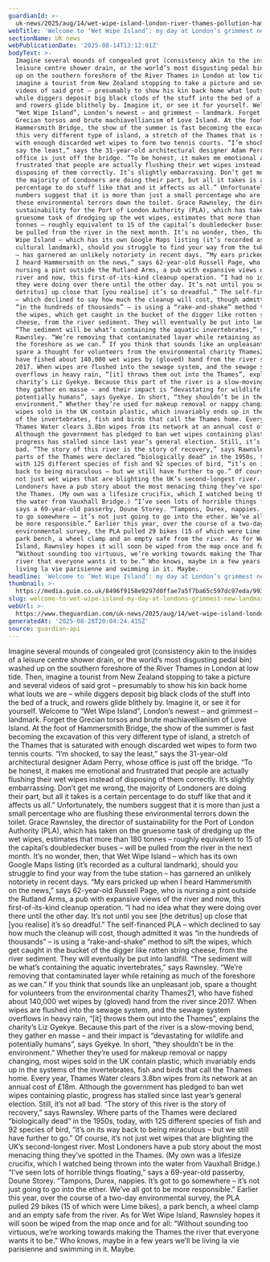 ```yaml
---
guardianId: >-
  uk-news/2025/aug/14/wet-wipe-island-london-river-thames-pollution-hammersmith-bridge
webTitle: 'Welcome to ‘Wet Wipe Island’: my day at London’s grimmest new landmark'
sectionName: UK news
webPublicationDate: '2025-08-14T13:12:01Z'
bodyText: >-
  Imagine several mounds of congealed grot (consistency akin to the insides of a
  leisure centre shower drain, or the world’s most disgusting pedal bin) washed
  up on the southern foreshore of the River Thames in London at low tide. Then,
  imagine a tourist from New Zealand stopping to take a picture and several
  videos of said grot – presumably to show his kin back home what louts we are –
  while diggers deposit big black clods of the stuff into the bed of a truck,
  and rowers glide blithely by. Imagine it, or see it for yourself. Welcome to
  “Wet Wipe Island”, London’s newest – and grimmest – landmark. Forget the
  Grecian torsos and brute machiavellianism of Love Island. At the foot of
  Hammersmith Bridge, the show of the summer is fast becoming the excavation of
  this very different type of island, a stretch of the Thames that is saturated
  with enough discarded wet wipes to form two tennis courts. “I’m shocked, to
  say the least,” says the 31-year-old architectural designer Adam Perry, whose
  office is just off the bridge. “To be honest, it makes me emotional and
  frustrated that people are actually flushing their wet wipes instead of
  disposing of them correctly. It’s slightly embarrassing. Don’t get me wrong,
  the majority of Londoners are doing their part, but all it takes is a certain
  percentage to do stuff like that and it affects us all.” Unfortunately, the
  numbers suggest that it is more than just a small percentage who are flushing
  these environmental terrors down the toilet. Grace Rawnsley, the director of
  sustainability for the Port of London Authority (PLA), which has taken on the
  gruesome task of dredging up the wet wipes, estimates that more than 180
  tonnes – roughly equivalent to 15 of the capital’s doubledecker buses – will
  be pulled from the river in the next month. It’s no wonder, then, that Wet
  Wipe Island – which has its own Google Maps listing (it’s recorded as a
  cultural landmark), should you struggle to find your way from the tube station
  – has garnered an unlikely notoriety in recent days. “My ears pricked up when
  I heard Hammersmith on the news,” says 62-year-old Russell Page, who is
  nursing a pint outside the Rutland Arms, a pub with expansive views of the
  river and now, this first-of-its-kind cleanup operation. “I had no idea what
  they were doing over there until the other day. It’s not until you see [the
  detritus] up close that [you realise] it’s so dreadful.” The self-financed PLA
  – which declined to say how much the cleanup will cost, though admitted it was
  “in the hundreds of thousands” – is using a “rake-and-shake” method to sift
  the wipes, which get caught in the bucket of the digger like rotten string
  cheese, from the river sediment. They will eventually be put into landfill.
  “The sediment will be what’s containing the aquatic invertebrates,” says
  Rawnsley. “We’re removing that contaminated layer while retaining as much of
  the foreshore as we can.” If you think that sounds like an unpleasant job,
  spare a thought for volunteers from the environmental charity Thames21, who
  have fished about 140,000 wet wipes by (gloved) hand from the river since
  2017. When wipes are flushed into the sewage system, and the sewage system
  overflows in heavy rain, “[it] throws them out into the Thames”, explains the
  charity’s Liz Gyekye. Because this part of the river is a slow-moving bend,
  they gather en masse – and their impact is “devastating for wildlife and
  potentially humans”, says Gyekye. In short, “they shouldn’t be in the
  environment.” Whether they’re used for makeup removal or nappy changing, most
  wipes sold in the UK contain plastic, which invariably ends up in the systems
  of the invertebrates, fish and birds that call the Thames home. Every year,
  Thames Water clears 3.8bn wipes from its network at an annual cost of £18m.
  Although the government has pledged to ban wet wipes containing plastic,
  progress has stalled since last year’s general election. Still, it’s not all
  bad. “The story of this river is the story of recovery,” says Rawnsley. Where
  parts of the Thames were declared “biologically dead” in the 1950s, today,
  with 125 different species of fish and 92 species of bird, “it’s on its way
  back to being miraculous – but we still have further to go.” Of course, it’s
  not just wet wipes that are blighting the UK’s second-longest river. Most
  Londoners have a pub story about the most menacing thing they’ve spotted in
  the Thames. (My own was a lifesize crucifix, which I watched being thrown into
  the water from Vauxhall Bridge.) “I’ve seen lots of horrible things floating,”
  says a 69-year-old passerby, Doune Storey. “Tampons, Durex, nappies. It’s got
  to go somewhere – it’s not just going to go into the ether. We’ve all got to
  be more responsible.” Earlier this year, over the course of a two-day
  environmental survey, the PLA pulled 29 bikes (15 of which were Lime bikes), a
  park bench, a wheel clamp and an empty safe from the river. As for Wet Wipe
  Island, Rawnsley hopes it will soon be wiped from the map once and for all:
  “Without sounding too virtuous, we’re working towards making the Thames the
  river that everyone wants it to be.” Who knows, maybe in a few years we’ll be
  living la vie parisienne and swimming in it. Maybe.
headline: 'Welcome to ‘Wet Wipe Island’: my day at London’s grimmest new landmark'
thumbnail: >-
  https://media.guim.co.uk/8496f9158e9297d0ffae7a5f7ba65c597dc97eda/993_0_4963_3971/500.jpg
slug: welcome-to-wet-wipe-island-my-day-at-londons-grimmest-new-landmark
webUrl: >-
  https://www.theguardian.com/uk-news/2025/aug/14/wet-wipe-island-london-river-thames-pollution-hammersmith-bridge
generatedAt: '2025-08-28T20:04:24.415Z'
source: guardian-api
---
```

Imagine several mounds of congealed grot (consistency akin to the insides of a leisure centre shower drain, or the world’s most disgusting pedal bin) washed up on the southern foreshore of the River Thames in London at low tide. Then, imagine a tourist from New Zealand stopping to take a picture and several videos of said grot – presumably to show his kin back home what louts we are – while diggers deposit big black clods of the stuff into the bed of a truck, and rowers glide blithely by. Imagine it, or see it for yourself. Welcome to “Wet Wipe Island”, London’s newest – and grimmest – landmark. Forget the Grecian torsos and brute machiavellianism of Love Island. At the foot of Hammersmith Bridge, the show of the summer is fast becoming the excavation of this very different type of island, a stretch of the Thames that is saturated with enough discarded wet wipes to form two tennis courts. “I’m shocked, to say the least,” says the 31-year-old architectural designer Adam Perry, whose office is just off the bridge. “To be honest, it makes me emotional and frustrated that people are actually flushing their wet wipes instead of disposing of them correctly. It’s slightly embarrassing. Don’t get me wrong, the majority of Londoners are doing their part, but all it takes is a certain percentage to do stuff like that and it affects us all.” Unfortunately, the numbers suggest that it is more than just a small percentage who are flushing these environmental terrors down the toilet. Grace Rawnsley, the director of sustainability for the Port of London Authority (PLA), which has taken on the gruesome task of dredging up the wet wipes, estimates that more than 180 tonnes – roughly equivalent to 15 of the capital’s doubledecker buses – will be pulled from the river in the next month. It’s no wonder, then, that Wet Wipe Island – which has its own Google Maps listing (it’s recorded as a cultural landmark), should you struggle to find your way from the tube station – has garnered an unlikely notoriety in recent days. “My ears pricked up when I heard Hammersmith on the news,” says 62-year-old Russell Page, who is nursing a pint outside the Rutland Arms, a pub with expansive views of the river and now, this first-of-its-kind cleanup operation. “I had no idea what they were doing over there until the other day. It’s not until you see [the detritus] up close that [you realise] it’s so dreadful.” The self-financed PLA – which declined to say how much the cleanup will cost, though admitted it was “in the hundreds of thousands” – is using a “rake-and-shake” method to sift the wipes, which get caught in the bucket of the digger like rotten string cheese, from the river sediment. They will eventually be put into landfill. “The sediment will be what’s containing the aquatic invertebrates,” says Rawnsley. “We’re removing that contaminated layer while retaining as much of the foreshore as we can.” If you think that sounds like an unpleasant job, spare a thought for volunteers from the environmental charity Thames21, who have fished about 140,000 wet wipes by (gloved) hand from the river since 2017. When wipes are flushed into the sewage system, and the sewage system overflows in heavy rain, “[it] throws them out into the Thames”, explains the charity’s Liz Gyekye. Because this part of the river is a slow-moving bend, they gather en masse – and their impact is “devastating for wildlife and potentially humans”, says Gyekye. In short, “they shouldn’t be in the environment.” Whether they’re used for makeup removal or nappy changing, most wipes sold in the UK contain plastic, which invariably ends up in the systems of the invertebrates, fish and birds that call the Thames home. Every year, Thames Water clears 3.8bn wipes from its network at an annual cost of £18m. Although the government has pledged to ban wet wipes containing plastic, progress has stalled since last year’s general election. Still, it’s not all bad. “The story of this river is the story of recovery,” says Rawnsley. Where parts of the Thames were declared “biologically dead” in the 1950s, today, with 125 different species of fish and 92 species of bird, “it’s on its way back to being miraculous – but we still have further to go.” Of course, it’s not just wet wipes that are blighting the UK’s second-longest river. Most Londoners have a pub story about the most menacing thing they’ve spotted in the Thames. (My own was a lifesize crucifix, which I watched being thrown into the water from Vauxhall Bridge.) “I’ve seen lots of horrible things floating,” says a 69-year-old passerby, Doune Storey. “Tampons, Durex, nappies. It’s got to go somewhere – it’s not just going to go into the ether. We’ve all got to be more responsible.” Earlier this year, over the course of a two-day environmental survey, the PLA pulled 29 bikes (15 of which were Lime bikes), a park bench, a wheel clamp and an empty safe from the river. As for Wet Wipe Island, Rawnsley hopes it will soon be wiped from the map once and for all: “Without sounding too virtuous, we’re working towards making the Thames the river that everyone wants it to be.” Who knows, maybe in a few years we’ll be living la vie parisienne and swimming in it. Maybe.
